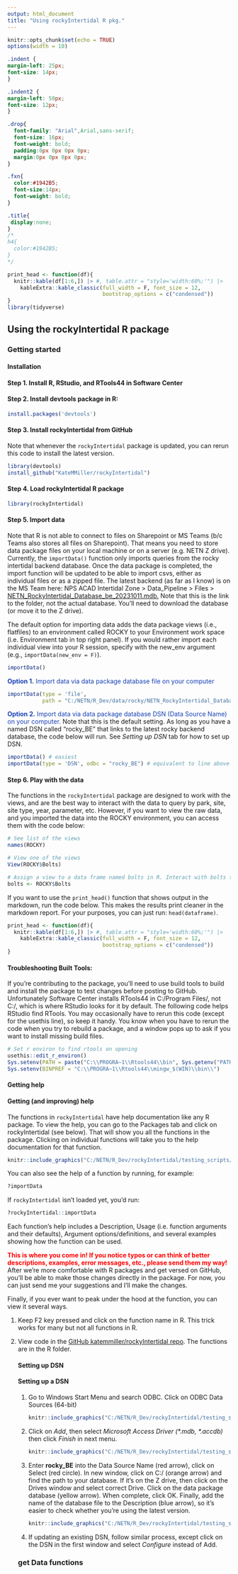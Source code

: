```yaml
---
output: html_document
title: "Using rockyIntertidal R pkg." 
---
```


```r
knitr::opts_chunk$set(echo = TRUE)
options(width = 10)
```

```css
.indent {
margin-left: 25px;
font-size: 14px;
}

.indent2 {
margin-left: 50px;
font-size: 12px;
}

.drop{
  font-family: "Arial",Arial,sans-serif;
  font-size: 16px;
  font-weight: bold;
  padding:0px 0px 0px 0px;
  margin:0px 0px 0px 0px;
}

.fxn{
  color:#1942B5;
  font-size:14px;
  font-weight: bold;
}

.title{
 display:none;
}
/*
h4{
  color:#1942B5;
}
*/
```

```r
print_head <- function(df){
  knitr::kable(df[1:6,]) |> #, table.attr = "style='width:60%;'") |> 
    kableExtra::kable_classic(full_width = F, font_size = 12, 
                              bootstrap_options = c("condensed"))
}
library(tidyverse)
```

## Using the rockyIntertidal R package {.tabset .tabset-pills}

### Getting started {.tabset}

#### Installation
<h4><b>Step 1.</b> Install R, RStudio, and RTools44 in Software Center</h4>
<h4><b>Step 2.</b> Install devtools package in R:</h4>
```r
install.packages('devtools')
```
<h4><b>Step 3.</b> Install rockyIntertidal from GitHub</h4>
Note that whenever the `rockyIntertidal` package is updated, you can rerun this code to install the latest version.
```r
library(devtools)
install_github("KateMMiller/rockyIntertidal")
```
<h4><b>Step 4.</b> Load rockyIntertidal R package</h4>
```r
library(rockyIntertidal)
```
<h4><b>Step 5.</b> Import data</h4>
Note that R is not able to connect to files on Sharepoint or MS Teams (b/c Teams also stores all files on Sharepoint). That means you need to store data package files on your local machine or on a server (e.g. NETN Z drive). Currently, the `importData()` function only imports queries from the rocky intertidal backend database. Once the data package is completed, the import function will be updated to be able to import csvs, either as individual files or as a zipped file. The latest backend (as far as I know) is on the MS Team here: NPS ACAD Intertidal Zone > Data_Pipeline > Files > <a href="https://doimspp.sharepoint.com/:f:/s/NPSACADIntertidalZone/EsF2TueyuqFFkJ9IMcOV7-gB1pBmw5JreVZ3QJ5NWR4sPQ?e=7n0eyI">NETN_RockyIntertidal_Database_be_20231011.mdb.</a> Note that this is the link to the folder, not the actual database. You'll need to download the database (or move it to the Z drive).

The default option for importing data adds the data package views (i.e., flatfiles) to an environment called ROCKY to your Environment work space (i.e. Environment tab in top right panel). If you would rather import each individual view into your R session, specify with the new_env argument (e.g., `importData(new_env = F)`).
```r
importData()
```
<p class = 'indent'>
<span style='color:#1942B5;'><b>Option 1.</b> Import data via data package database file on your computer</span></p>
```r
importData(type = 'file',
           path = "C:/NETN/R_Dev/data/rocky/NETN_RockyIntertidal_Database_be_20231011.mdb")
```
<p class = 'indent'>
<span style='color:#1942B5;'><b>Option 2.</b> Import data via data package database DSN (Data Source Name) on your computer. </span>
Note that this is the default setting. As long as you have a named DSN called "rocky_BE" that links to the latest rocky backend database, the code below will run. See <i>Setting up DSN</i> tab for how to set up DSN.</p>
```r
importData() # easiest
importData(type = 'DSN', odbc = "rocky_BE") # equivalent to line above
```

<h4><b>Step 6.</b> Play with the data </h4>
The functions in the `rockyIntertidal` package are designed to work with the views, and are the best way to interact with the data to query by park, site, site type, year, parameter, etc. However, if you want to view the raw data, and you imported the data into the ROCKY environment, you can access them with the code below:
```r
# See list of the views
names(ROCKY)

# View one of the views
View(ROCKY$Bolts)

# Assign a view to a data frame named bolts in R. Interact with bolts the way you would work with any normal data frame in R. 
bolts <- ROCKY$Bolts

```

If you want to use the `print_head()` function that shows output in the markdown, run the code below. This makes the results print cleaner in the markdown report. For your purposes, you can just run: `head(dataframe)`.
```r
print_head <- function(df){
  knitr::kable(df[1:6,]) |> #, table.attr = "style='width:60%;'") |> 
    kableExtra::kable_classic(full_width = F, font_size = 12, 
                              bootstrap_options = c("condensed"))
}

```

<h4><b>Troubleshooting Built Tools:</b></h4> If you're contributing to the package, you'll need to use build tools to build and install the package to test changes before posting to GitHub. Unfortunately Software Center installs RTools44 in C:/Program Files/, not C:/, which is where RStudio looks for it by default. The following code helps RStudio find RTools. You may occasionally have to rerun this code (except for the usethis line), so keep it handy. You know when you have to rerun the code when you try to rebuild a package, and a window pops up to ask if you want to install missing build files. 

```r
# Set r environ to find rtools on opening
usethis::edit_r_environ()
Sys.setenv(PATH = paste("C:\\PROGRA~1\\Rtools44\\bin", Sys.getenv("PATH"), sep=";"))
Sys.setenv(BINPREF = "C:\\PROGRA~1\\Rtools44\\mingw_$(WIN)\\bin\\")
```


#### Getting help
<h4><b>Getting (and improving) help</b></h4>
The functions in `rockyIntertidal` have help documentation like any R package. To view the help, you can go to the Packages tab and click on rockyIntertidal (see below). That will show you all the functions in the package. Clicking on individual functions will take you to the help documentation for that function. 
```r
knitr::include_graphics("C:/NETN/R_Dev/rockyIntertidal/testing_scripts/finding_R_package.jpg")
```

<p class = 'fxn'>You can also see the help of a function by running, for example: </p>
```r
?importData
```

<p class = 'fxn'>If `rockyIntertidal` isn't loaded yet, you'd run: </p>
```r
?rockyIntertidal::importData
```

Each function's help includes a Description, Usage (i.e. function arguments and their defaults), Argument options/definitions, and several examples showing how the function can be used. 

<b><span style='color:red;'>This is where you come in! If you notice typos or can think of better descriptions, examples, error messages, etc., please send them my way!</b></span> After we're more comfortable with R packages and get versed on GitHub, you'll be able to make those changes directly in the package. For now, you can just send me your suggestions and I'll make the changes.

Finally, if you ever want to peak under the hood at the function, you can view it several ways. 
<ol>
<li>Keep F2 key pressed and click on the function name in R. This trick works for many but not all functions in R.</li>
<li>View code in the <a href="https://github.com/KateMMiller/rockyIntertidal/tree/main">GitHub katemmiller/rockyIntertidal repo</a>. The functions are in the R folder. 

#### Setting up DSN
<h4><b>Setting up a DSN</b></h4>
<ol>
<li>Go to Windows Start Menu and search ODBC. Click on ODBC Data Sources (64-bit) </li>

```r
knitr::include_graphics("C:/NETN/R_Dev/rockyIntertidal/testing_scripts/ODBC_step_1.jpg")
```
<li>Click on <i>Add</i>, then select <i>Microsoft Access Driver (\*.mdb, \*.accdb)</i> then click <i>Finish</i> in next menu.</li>

```r
knitr::include_graphics("C:/NETN/R_Dev/rockyIntertidal/testing_scripts/ODBC_step_2.jpg")
```

<li>Enter <b>rocky_BE</b> into the Data Source Name (red arrow), click on Select (red circle). In new window, click on C:/ (orange arrow) and find the path to your database. If it's on the Z drive, then click on the Drives window and select correct Drive. Click on the data package database (yellow arrow). When complete, click OK. Finally, add the name of the database file to the Description (blue arrow), so it's easier to check whether you're using the latest version.  </li>
```r
knitr::include_graphics("C:/NETN/R_Dev/rockyIntertidal/testing_scripts/ODBC_step_3.jpg")
```

<li>If updating an existing DSN, follow similar process, except click on the DSN in the first window and select <i>Configure</i> instead of Add.</li>
</ol>

### get Data functions {.tabset}
